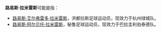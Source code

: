 '''路易斯·拉米雷斯'''可能是指：

*[[路易斯·艾尔弗雷多·拉米雷斯|路易斯·艾尔弗雷多·拉米雷斯]]，洪都拉斯足球运动员，现效力于杭州绿城队。
*[[路易斯·阿尔贝托·拉米雷斯|路易斯·阿尔贝托·拉米雷斯]]，秘鲁足球运动员，现效力于巴拉圭利伯泰德队。

{{Disambiguation|Cat=七字人名译名消歧义}}